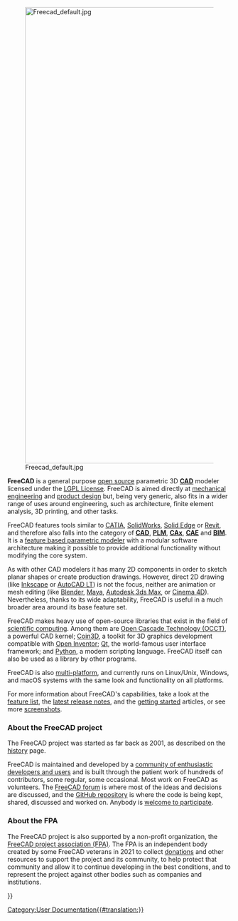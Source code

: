<languages/>
{{Docnav
|[[Online Help Startpage|Online Help Startpage]]
|[[Feature list|Feature list]]
}}

[[Image:Freecad default.jpg|1024px|center]] 

'''FreeCAD''' is a general purpose [http://en.wikipedia.org/wiki/Open_source open source] parametric 3D [http://en.wikipedia.org/wiki/CAD '''CAD'''] modeler licensed under the [[License|LGPL License]]. FreeCAD is aimed directly at [http://en.wikipedia.org/wiki/Mechanical_engineering mechanical engineering] and [http://en.wikipedia.org/wiki/Product_design product design] but, being very generic, also fits in a wider range of uses around engineering, such as architecture, finite element analysis, 3D printing, and other tasks.

FreeCAD features tools similar to [https://en.wikipedia.org/wiki/CATIA CATIA], [http://en.wikipedia.org/wiki/Solidworks SolidWorks], [http://en.wikipedia.org/wiki/Solid_Edge Solid Edge] or [https://en.wikipedia.org/wiki/Autodesk_Revit Revit], and therefore also falls into the category of [http://en.wikipedia.org/wiki/CAD '''CAD'''], [http://en.wikipedia.org/wiki/Product_Lifecycle_Management '''PLM'''], [http://en.wikipedia.org/wiki/CAx '''CAx'''], [http://en.wikipedia.org/wiki/Computer-aided_engineering '''CAE'''] and [https://en.wikipedia.org/wiki/Building_information_modeling '''BIM''']. It is a [http://en.wikipedia.org/wiki/Parametric_feature_based_modeler feature based parametric modeler] with a modular software architecture making it possible to provide additional functionality without modifying the core system.

As with other CAD modelers it has many 2D components in order to sketch planar shapes or create production drawings. However, direct 2D drawing (like [https://inkscape.org/ Inkscape] or [http://en.wikipedia.org/wiki/AutoCAD#AutoCAD_LT AutoCAD LT]) is not the focus, neither are animation or mesh editing (like [https://www.blender.org/ Blender], [http://en.wikipedia.org/wiki/Maya_(software) Maya], [https://en.wikipedia.org/wiki/Autodesk_3ds_Max Autodesk 3ds Max], or [http://en.wikipedia.org/wiki/CINEMA_4D Cinema 4D]). Nevertheless, thanks to its wide adaptability, FreeCAD is useful in a much broader area around its base feature set.

FreeCAD makes heavy use of open-source libraries that exist in the field of [http://en.wikipedia.org/wiki/Scientific_Computation scientific computing]. Among them are [http://OpenCascade.org Open Cascade Technology (OCCT)], a powerful CAD kernel; [https://github.com/coin3d/coin/wiki Coin3D], a toolkit for 3D graphics development compatible with [http://en.wikipedia.org/wiki/Open_Inventor Open Inventor]; [http://www.qt.io/ Qt], the world-famous user interface framework; and [http://www.python.org Python], a modern scripting language. FreeCAD itself can also be used as a library by other programs.

FreeCAD is also [http://en.wikipedia.org/wiki/Cross-platform multi-platform], and currently runs on Linux/Unix, Windows, and macOS systems with the same look and functionality on all platforms.

For more information about FreeCAD's capabilities, take a look at the [[Feature_list|feature list]], the [[Feature_list#Release_notes|latest release notes]], and the [[Getting_started|getting started]] articles, or see more [[Screenshots|screenshots]].

===About the FreeCAD project===

The FreeCAD project was started as far back as 2001, as described on the [[History|history]] page. 

FreeCAD is maintained and developed by a [[contributors|community of enthusiastic developers and users]] and is built through the patient work of hundreds of contributors, some regular, some occasional. Most work on FreeCAD as volunteers. The [http://forum.freecad.org FreeCAD forum] is where most of the ideas and decisions are discussed, and the [https://github.com/FreeCAD/FreeCAD GitHub repository] is where the code is being kept, shared, discussed and worked on. Anybody is [[Help FreeCAD|welcome to participate]].

=== About the FPA ===

The FreeCAD project is also supported by a non-profit organization, the [https://fpa.freecad.org FreeCAD project association (FPA)]. The FPA is an independent body created by some FreeCAD veterans in 2021 to collect [[donate|donations]] and other resources to support the project and its community, to help protect that community and allow it to continue developing in the best conditions, and to represent the project against other bodies such as companies and institutions.


{{Docnav
|[[Online Help Startpage|Online Help Startpage]]
|[[Feature list|Feature list]]
}}

{{Userdocnavi{{#translation:}}}}
[[Category:User Documentation{{#translation:}}]]